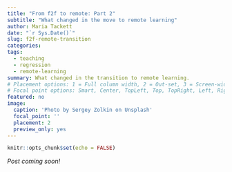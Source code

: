 ```yaml
---
title: "From f2f to remote: Part 2" 
subtitle: "What changed in the move to remote learning"
author: Maria Tackett
date: "`r Sys.Date()`"
slug: f2f-remote-transition
categories:
tags:
  - teaching
  - regression
  - remote-learning
summary: What changed in the transition to remote learning. 
# Placement options: 1 = Full column width, 2 = Out-set, 3 = Screen-width
# Focal point options: Smart, Center, TopLeft, Top, TopRight, Left, Right, BottomLeft, Bottom, BottomRight
featured: no
image: 
  caption: 'Photo by Sergey Zolkin on Unsplash'
  focal_point: ''
  placement: 2
  preview_only: yes
---
```


```r
knitr::opts_chunk$set(echo = FALSE)
```

*Post coming soon!*
